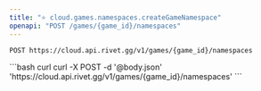 ```yaml
---
title: "⭐️ cloud.games.namespaces.createGameNamespace"
openapi: "POST /games/{game_id}/namespaces"
---
```


```
POST https://cloud.api.rivet.gg/v1/games/{game_id}/namespaces
```


<RequestExample>
```bash curl
curl -X POST -d '@body.json' 'https://cloud.api.rivet.gg/v1/games/{game_id}/namespaces'
```
</RequestExample>
